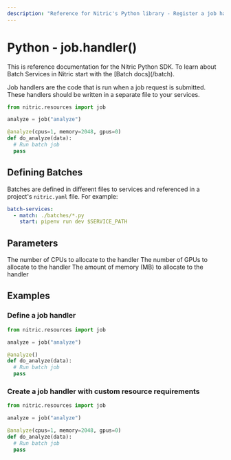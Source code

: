 ```yaml
---
description: "Reference for Nitric's Python library - Register a job handler to with the Nitric Python SDK"
---
```


# Python - job.handler()

<Note>
  This is reference documentation for the Nitric Python SDK. To learn about
  Batch Services in Nitric start with the [Batch docs](/batch).
</Note>

Job handlers are the code that is run when a job request is submitted. These handlers should be written in a separate file to your services.

```python
from nitric.resources import job

analyze = job("analyze")

@analyze(cpus=1, memory=2048, gpus=0)
def do_analyze(data):
  # Run batch job
  pass
```

## Defining Batches

Batches are defined in different files to services and referenced in a project's `nitric.yaml` file. For example:

```yaml
batch-services:
  - match: ./batches/*.py
    start: pipenv run dev $SERVICE_PATH
```

## Parameters

<Properties>
  <Property name="cpus" type="int">
    The number of CPUs to allocate to the handler
  </Property>
  <Property name="gpus" type="int">
    The number of GPUs to allocate to the handler
  </Property>
  <Property name="memory" type="int">
    The amount of memory (MB) to allocate to the handler
  </Property>
</Properties>

## Examples

### Define a job handler

```python
from nitric.resources import job

analyze = job("analyze")

@analyze()
def do_analyze(data):
  # Run batch job
  pass
```

### Create a job handler with custom resource requirements

```python
from nitric.resources import job

analyze = job("analyze")

@analyze(cpus=1, memory=2048, gpus=0)
def do_analyze(data):
  # Run batch job
  pass
```
